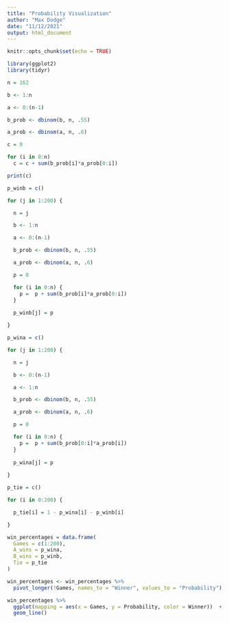 ```yaml
---
title: "Probability Visualization"
author: "Max Dodge"
date: "11/12/2021"
output: html_document
---
```


```r
knitr::opts_chunk$set(echo = TRUE)
```

```r
library(ggplot2)
library(tidyr)
```


```r
n = 162

b <- 1:n

a <- 0:(n-1)

b_prob <- dbinom(b, n, .55)

a_prob <- dbinom(a, n, .6)

c = 0

for (i in 0:n)
  c = c + sum(b_prob[i]*a_prob[0:i])

print(c)
```

```r
p_winb = c()

for (j in 1:200) {

  n = j

  b <- 1:n

  a <- 0:(n-1)

  b_prob <- dbinom(b, n, .55)

  a_prob <- dbinom(a, n, .6)

  p = 0

  for (i in 0:n) {
    p =  p + sum(b_prob[i]*a_prob[0:i])
  }
  
  p_winb[j] = p

}
```

```r
p_wina = c()

for (j in 1:200) {

  n = j

  b <- 0:(n-1)

  a <- 1:n

  b_prob <- dbinom(b, n, .55)

  a_prob <- dbinom(a, n, .6)

  p = 0

  for (i in 0:n) {
    p =  p + sum(b_prob[0:i]*a_prob[i])
  }
  
  p_wina[j] = p
  
}
```

```r
p_tie = c()

for (i in 0:200) {

  p_tie[i] = 1 - p_wina[i] - p_winb[i]

}
```

```r
win_percentages = data.frame(
  Games = c(1:200),
  A_wins = p_wina,
  B_wins = p_winb,
  Tie = p_tie
)

win_percentages <- win_percentages %>% 
  pivot_longer(!Games, names_to = "Winner", values_to = "Probability")

win_percentages %>%
  ggplot(mapping = aes(x = Games, y = Probability, color = Winner))  +
  geom_line()


```

